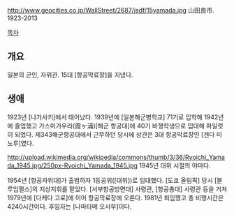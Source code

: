 http://www.geocities.co.jp/WallStreet/2687/jsdf/15yamada.jpg
山田良市. 1923-2013

[[목차]]
== 개요 ==
일본의 군인, 자위관. 15대 [항공막료장]을 지냈다.
== 생애 ==
1923년 [나가사키]에서 태어났다. 1939년에 [일본해군병학교] 71기로 입학해 1942년에 졸업했고 가스미가우라(霞ヶ浦)[해군 항공대]에 40기 비행학생으로 입대해 파일럿이 되었다. 제343해군항공대에서 근무하던 당시에 상관은 3대 항공막료장인 [겐다 미노루]였다. 

http://upload.wikimedia.org/wikipedia/commons/thumb/3/36/Ryoichi_Yamada_1945.jpg/250px-Ryoichi_Yamada_1945.jpg
1945년 대위 시절의 야마다.

1954년 [항공자위대]가 출범하자 1등공위([대위])로 입대했다. [도쿄 올림픽] 당시 [블루임펄스]의 지상지휘를 맡았다. [서부항공방면대] 사령관, [항공총대] 사령관 등을 거쳐 1979년에 [다케다 고로]에 이어 항공막료장에 오른다. 1981년 퇴임했고 총 비행시간은 4240시간이다. 후임자는 [나마타메 오사무]이다.
